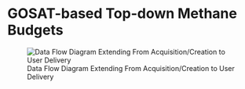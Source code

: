 # GOSAT-based Top-down Methane Budgets

![Data Flow Diagram Extending From Acquisition/Creation to User Delivery](./media/ceos-ch4budget-yeargrid-v1_Data_Flow.png)